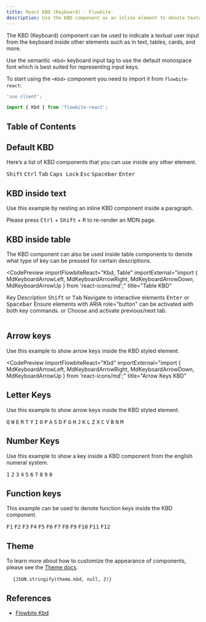 ```yaml
---
title: React KBD (Keyboard) - Flowbite'
description: Use the KBD component as an inline element to denote textual user input from the keyboard inside paragraphs, tables, and other components
---
```



The KBD (Keyboard) component can be used to indicate a textual user input from the keyboard inside other elements such as in text, tables, cards, and more.

Use the semantic `<Kbd>` keyboard input tag to use the default monospace font which is best suited for representing input keys.

To start using the `<Kbd>` component you need to import it from `flowbite-react`:

```jsx
'use client';

import { Kbd } from 'flowbite-react';
```

## Table of Contents

## Default KBD

Here’s a list of KBD components that you can use inside any other element.

<CodePreview importFlowbiteReact="Kbd" title="Default KBD">
  <Kbd>Shift</Kbd>
  <Kbd>Ctrl</Kbd>
  <Kbd>Tab</Kbd>
  <Kbd>Caps Lock</Kbd>
  <Kbd>Esc</Kbd>
  <Kbd>Spacebar</Kbd>
  <Kbd>Enter</Kbd>
</CodePreview>

## KBD inside text

Use this example by nesting an inline KBD component inside a paragraph.

<CodePreview importFlowbiteReact="Kbd" title="Inside Text KBD">
  Please press <Kbd>Ctrl</Kbd> + <Kbd>Shift</Kbd> + <Kbd>R</Kbd> to re-render an MDN page.
</CodePreview>

## KBD inside table

The KBD component can also be used inside table components to denote what type of key can be pressed for certain descriptions.

<CodePreview
  importFlowbiteReact="Kbd, Table"
  importExternal="import { MdKeyboardArrowLeft, MdKeyboardArrowRight, MdKeyboardArrowDown, MdKeyboardArrowUp  } from 'react-icons/md';"
  title="Table KBD"
>
  <Table>
    <Table.Head>
      <Table.HeadCell>Key</Table.HeadCell>
      <Table.HeadCell>Description</Table.HeadCell>
    </Table.Head>
    <Table.Body className="divide-y">
      <Table.Row className="bg-white dark:border-gray-700 dark:bg-gray-800">
        <Table.Cell className="whitespace-nowrap font-medium text-gray-900 dark:text-white">
          <Kbd>Shift</Kbd> <span className="pr-1">or</span> <Kbd>Tab</Kbd>
        </Table.Cell>
        <Table.Cell>Navigate to interactive elements</Table.Cell>
      </Table.Row>
      <Table.Row className="bg-white dark:border-gray-700 dark:bg-gray-800">
        <Table.Cell className="whitespace-nowrap font-medium text-gray-900 dark:text-white">
          <Kbd>Enter</Kbd> <span className="pr-1">or</span> <Kbd>Spacebar</Kbd>
        </Table.Cell>
        <Table.Cell>Ensure elements with ARIA role="button" can be activated with both key commands.</Table.Cell>
      </Table.Row>
      <Table.Row className="bg-white dark:border-gray-700 dark:bg-gray-800">
        <Table.Cell className="whitespace-nowrap font-medium text-gray-900 dark:text-white">
          <Kbd icon={MdKeyboardArrowUp}></Kbd>
          <Kbd icon={MdKeyboardArrowDown}></Kbd>
          <span className="pr-1">or</span>
          <Kbd icon={MdKeyboardArrowLeft}></Kbd>
          <Kbd icon={MdKeyboardArrowRight}></Kbd>
        </Table.Cell>
        <Table.Cell>Choose and activate previous/next tab.</Table.Cell>
      </Table.Row>
    </Table.Body>
  </Table>
</CodePreview>

## Arrow keys

Use this example to show arrow keys inside the KBD styled element.

<CodePreview
  importFlowbiteReact="Kbd"
  importExternal="import { MdKeyboardArrowLeft, MdKeyboardArrowRight, MdKeyboardArrowDown, MdKeyboardArrowUp  } from 'react-icons/md';"
  title="Arrow Keys KBD"
>
  <Kbd icon={MdKeyboardArrowUp}></Kbd>
  <Kbd icon={MdKeyboardArrowDown}></Kbd>
  <Kbd icon={MdKeyboardArrowLeft}></Kbd>
  <Kbd icon={MdKeyboardArrowRight}></Kbd>
</CodePreview>

## Letter Keys

Use this example to show arrow keys inside the KBD styled element.

<CodePreview importFlowbiteReact="Kbd" title="Letter Keys KBD">
  <div className="flex flex-wrap">
    <Kbd>Q</Kbd>
    <Kbd>W</Kbd>
    <Kbd>E</Kbd>
    <Kbd>R</Kbd>
    <Kbd>T</Kbd>
    <Kbd>Y</Kbd>
    <Kbd>I</Kbd>
    <Kbd>O</Kbd>
    <Kbd>P</Kbd>
    <Kbd>A</Kbd>
    <Kbd>S</Kbd>
    <Kbd>D</Kbd>
    <Kbd>F</Kbd>
    <Kbd>G</Kbd>
    <Kbd>H</Kbd>
    <Kbd>J</Kbd>
    <Kbd>K</Kbd>
    <Kbd>L</Kbd>
    <Kbd>Z</Kbd>
    <Kbd>X</Kbd>
    <Kbd>C</Kbd>
    <Kbd>V</Kbd>
    <Kbd>B</Kbd>
    <Kbd>N</Kbd>
    <Kbd>M</Kbd>
  </div>
</CodePreview>

## Number Keys

Use this example to show a key inside a KBD component from the english numeral system.

<CodePreview importFlowbiteReact="Kbd" title="Number Keys KBD">
  <Kbd>1</Kbd>
  <Kbd>2</Kbd>
  <Kbd>3</Kbd>
  <Kbd>4</Kbd>
  <Kbd>5</Kbd>
  <Kbd>6</Kbd>
  <Kbd>7</Kbd>
  <Kbd>8</Kbd>
  <Kbd>9</Kbd>
  <Kbd>0</Kbd>
</CodePreview>

## Function keys

This example can be used to denote function keys inside the KBD component.

<CodePreview importFlowbiteReact="Kbd" title="Function Keys KBD">
  <div className="flex flex-wrap">
    <Kbd>F1</Kbd>
    <Kbd>F2</Kbd>
    <Kbd>F3</Kbd>
    <Kbd>F4</Kbd>
    <Kbd>F5</Kbd>
    <Kbd>F6</Kbd>
    <Kbd>F7</Kbd>
    <Kbd>F8</Kbd>
    <Kbd>F9</Kbd>
    <Kbd>F10</Kbd>
    <Kbd>F11</Kbd>
    <Kbd>F12</Kbd>
  </div>
</CodePreview>

## Theme

To learn more about how to customize the appearance of components, please see the [Theme docs](/docs/customize/theme).

<pre className="language-tsx">
  <code>{JSON.stringify(theme.kbd, null, 2)}</code>
</pre>

## References

- [Flowbite Kbd](https://flowbite.com/docs/components/kbd/)
